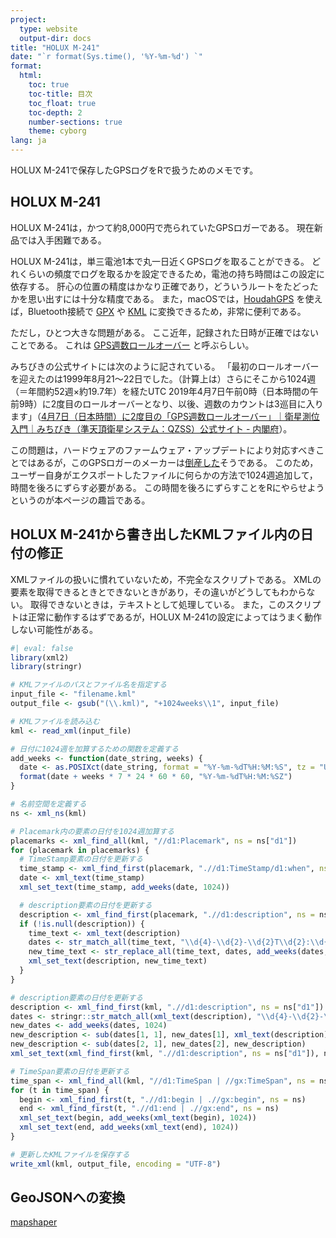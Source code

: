 ```yaml
---
project:
  type: website
  output-dir: docs
title: "HOLUX M-241"
date: "`r format(Sys.time(), '%Y-%m-%d') `"
format:
  html:
    toc: true
    toc-title: 目次
    toc_float: true
    toc-depth: 2
    number-sections: true
    theme: cyborg
lang: ja
---
```


HOLUX M-241で保存したGPSログをRで扱うためのメモです。


## HOLUX M-241

HOLUX M-241は，かつて約8,000円で売られていたGPSロガーである。
現在新品では入手困難である。

HOLUX M-241は，単三電池1本で丸一日近くGPSログを取ることができる。
どれくらいの頻度でログを取るかを設定できるため，電池の持ち時間はこの設定に依存する。
肝心の位置の精度はかなり正確であり，どういうルートをたどったかを思い出すには十分な精度である。
また，macOSでは，[HoudahGPS](https://www.houdah.com/houdahGPS/){target="_blank"} を使えば，Bluetooth接続で [GPX](https://ja.wikipedia.org/wiki/GPX){target="_blank"} や [KML](https://ja.wikipedia.org/wiki/KML){target="_blank"} に変換できるため，非常に便利である。

ただし，ひとつ大きな問題がある。
ここ近年，記録された日時が正確ではないことである。
これは [GPS週数ロールオーバー](https://www.yamareco.com/modules/yamanote/detail.php?nid=2428){target="_blank"} と呼ぶらしい。

みちびきの公式サイトには次のように記されている。
「最初のロールオーバーを迎えたのは1999年8月21～22日でした。（計算上は）さらにそこから1024週（＝年間約52週×約19.7年）を経たUTC 2019年4月7日午前0時（日本時間の午前9時）に2度目のロールオーバーとなり、以後、週数のカウントは3巡目に入ります」（[4月7日（日本時間）に2度目の「GPS週数ロールオーバー」｜衛星測位入門｜みちびき（準天頂衛星システム：QZSS）公式サイト - 内閣府](https://qzss.go.jp/overview/column/gps-rollover_190225.html){target="_blank"}）。

この問題は，ハードウェアのファームウェア・アップデートにより対応すべきことではあるが，このGPSロガーのメーカーは[倒産した](https://www.yamareco.com/modules/diary/148886-detail-192657){target="_blank"}そうである。
このため，ユーザー自身がエクスポートしたファイルに何らかの方法で1024週追加して，時間を後ろにずらす必要がある。
この時間を後ろにずらすことをRにやらせようというのが本ページの趣旨である。


## HOLUX M-241から書き出したKMLファイル内の日付の修正

XMLファイルの扱いに慣れていないため，不完全なスクリプトである。
XMLの要素を取得できるときとできないときがあり，その違いがどうしてもわからない。
取得できないときは，テキストとして処理している。
また，このスクリプトは正常に動作するはずであるが，HOLUX M-241の設定によってはうまく動作しない可能性がある。


```r
#| eval: false
library(xml2)
library(stringr)

# KMLファイルのパスとファイル名を指定する
input_file <- "filename.kml"
output_file <- gsub("(\\.kml)", "+1024weeks\\1", input_file)

# KMLファイルを読み込む
kml <- read_xml(input_file)

# 日付に1024週を加算するための関数を定義する
add_weeks <- function(date_string, weeks) {
  date <- as.POSIXct(date_string, format = "%Y-%m-%dT%H:%M:%S", tz = "UTC")
  format(date + weeks * 7 * 24 * 60 * 60, "%Y-%m-%dT%H:%M:%SZ")
}

# 名前空間を定義する
ns <- xml_ns(kml)

# Placemark内の要素の日付を1024週加算する
placemarks <- xml_find_all(kml, "//d1:Placemark", ns = ns["d1"])
for (placemark in placemarks) {
  # TimeStamp要素の日付を更新する
  time_stamp <- xml_find_first(placemark, ".//d1:TimeStamp/d1:when", ns = ns["d1"])
  date <- xml_text(time_stamp)
  xml_set_text(time_stamp, add_weeks(date, 1024))

  # description要素の日付を更新する
  description <- xml_find_first(placemark, ".//d1:description", ns = ns["d1"])
  if (!is.null(description)) {
    time_text <- xml_text(description)
    dates <- str_match_all(time_text, "\\d{4}-\\d{2}-\\d{2}T\\d{2}:\\d{2}:\\d{2}Z")[[1]]
    new_time_text <- str_replace_all(time_text, dates, add_weeks(dates, 1024))
    xml_set_text(description, new_time_text)
  }
}

# description要素の日付を更新する
description <- xml_find_first(kml, ".//d1:description", ns = ns["d1"])
dates <- stringr::str_match_all(xml_text(description), "\\d{4}-\\d{2}-\\d{2}T\\d{2}:\\d{2}:\\d{2}Z")[[1]]
new_dates <- add_weeks(dates, 1024)
new_description <- sub(dates[1, 1], new_dates[1], xml_text(description))
new_description <- sub(dates[2, 1], new_dates[2], new_description)
xml_set_text(xml_find_first(kml, ".//d1:description", ns = ns["d1"]), new_description)

# TimeSpan要素の日付を更新する
time_span <- xml_find_all(kml, "//d1:TimeSpan | //gx:TimeSpan", ns = ns)
for (t in time_span) {
  begin <- xml_find_first(t, ".//d1:begin | .//gx:begin", ns = ns)
  end <- xml_find_first(t, ".//d1:end | .//gx:end", ns = ns)
  xml_set_text(begin, add_weeks(xml_text(begin), 1024))
  xml_set_text(end, add_weeks(xml_text(end), 1024))
}

# 更新したKMLファイルを保存する
write_xml(kml, output_file, encoding = "UTF-8")
```


## GeoJSONへの変換

[mapshaper](https://mapshaper.org/){target="_blank"}
